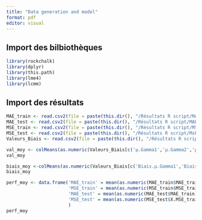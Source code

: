 ```yaml
---
title: "Data generation and model"
format: pdf
editor: visual
---
```


## Import des bilbiothèques

```r
library(rockchalk)
library(dplyr)
library(this.path)
library(lme4)
library(lcmm)
```

## Import des résultats

```r
MAE_train <- read.csv2(file = paste(this.dir(), "/Résultats R script/MAE train.csv", sep = ""), sep=',')
MAE_test <- read.csv2(file = paste(this.dir(), "/Résultats R script/MAE test.csv", sep = ""), sep=',')
MSE_train <- read.csv2(file = paste(this.dir(), "/Résultats R script/MSE train.csv", sep = ""), sep=',')
MSE_test <- read.csv2(file = paste(this.dir(), "/Résultats R script/MsE train.csv", sep = ""), sep = ',')
Valeurs_Biais <- read.csv2(file = paste(this.dir(), "/Résultats R script/Valeurs et Biais.csv", sep = ""), sep = ',')
```

```r
val_moy <- colMeans(as.numeric(Valeurs_Biais[c('µ.Gamma1','µ.Gamma2','µ.Gamma3','sigma.Gamma1','sigma.Gamma2','sigma.Gamma3')]))
val_moy
```
```r
biais_moy <-colMeans(as.numeric(Valeurs_Biais[c('Biais.µ.Gamma1','Biais.µ.Gamma2','Biais.µ.Gamma3','Biais.sigma.Gamma1','Biais.sigma.Gamma2','Biais.sigma.Gamma3')]))
biais_moy
```

```r
perf_moy <- data.frame('MAE_train' = mean(as.numeric(MAE_train$MAE_train)), 
                       'MSE_train' = mean(as.numeric(MSE_train$MSE_train)),
                       'MAE_test' = mean(as.numeric(MAE_test$MAE_train)), 
                       'MSE_test' = mean(as.numeric(MSE_test$X.MSE_train))
                       )
perf_moy
```

```r

```

